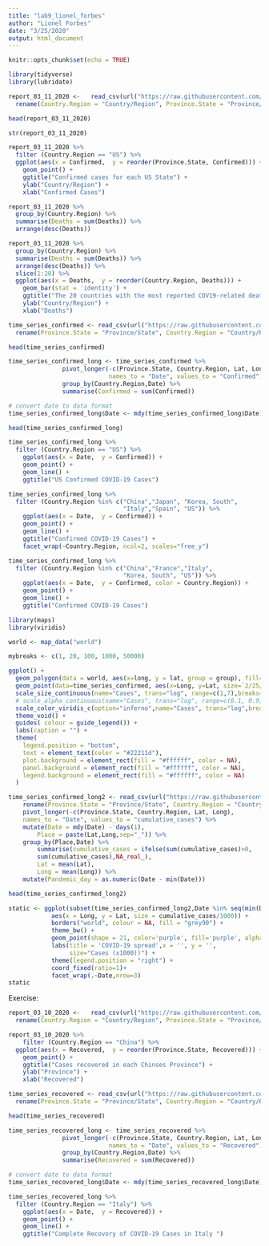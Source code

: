```yaml
---
title: "lab9_lionel_forbes"
author: "Lionel Forbes"
date: "3/25/2020"
output: html_document
---
```


```r
knitr::opts_chunk$set(echo = TRUE)
```

```r
library(tidyverse)
library(lubridate)
```

```r
report_03_11_2020 <-   read_csv(url("https://raw.githubusercontent.com/CSSEGISandData/COVID-19/master/csse_covid_19_data/csse_covid_19_daily_reports/03-11-2020.csv")) %>%
  rename(Country.Region = "Country/Region", Province.State = "Province/State")
```

```r
head(report_03_11_2020)
```

```r
str(report_03_11_2020)
```

```r
report_03_11_2020 %>% 
  filter (Country.Region == "US") %>% 
  ggplot(aes(x = Confirmed,  y = reorder(Province.State, Confirmed))) + 
    geom_point() +
    ggtitle("Confirmed cases for each US State") +
    ylab("Country/Region") +
    xlab("Confirmed Cases")
```

```r
report_03_11_2020 %>% 
  group_by(Country.Region) %>% 
  summarise(Deaths = sum(Deaths)) %>% 
  arrange(desc(Deaths))
```

```r
report_03_11_2020 %>% 
  group_by(Country.Region) %>% 
  summarise(Deaths = sum(Deaths)) %>% 
  arrange(desc(Deaths)) %>% 
  slice(1:20) %>% 
  ggplot(aes(x = Deaths,  y = reorder(Country.Region, Deaths))) + 
    geom_bar(stat = 'identity') +
    ggtitle("The 20 countries with the most reported COV19-related deaths") +
    ylab("Country/Region") +
    xlab("Deaths")
```

```r
time_series_confirmed <- read_csv(url("https://raw.githubusercontent.com/CSSEGISandData/COVID-19/master/csse_covid_19_data/csse_covid_19_time_series/time_series_covid19_confirmed_global.csv")) %>%
  rename(Province.State = "Province/State", Country.Region = "Country/Region")
```

```r
head(time_series_confirmed)
```

```r
time_series_confirmed_long <- time_series_confirmed %>% 
               pivot_longer(-c(Province.State, Country.Region, Lat, Long),
                            names_to = "Date", values_to = "Confirmed") %>% 
               group_by(Country.Region,Date) %>% 
               summarise(Confirmed = sum(Confirmed))

# convert date to data format
time_series_confirmed_long$Date <- mdy(time_series_confirmed_long$Date)
```

```r
head(time_series_confirmed_long)
```

```r
time_series_confirmed_long %>% 
  filter (Country.Region == "US") %>% 
    ggplot(aes(x = Date,  y = Confirmed)) + 
    geom_point() +
    geom_line() +
    ggtitle("US Confirmed COVID-19 Cases")
```
```r
time_series_confirmed_long %>% 
  filter (Country.Region %in% c("China","Japan", "Korea, South",
                                "Italy","Spain", "US")) %>% 
    ggplot(aes(x = Date,  y = Confirmed)) + 
    geom_point() +
    geom_line() +
    ggtitle("Confirmed COVID-19 Cases") +
    facet_wrap(~Country.Region, ncol=2, scales="free_y")
```
```r
time_series_confirmed_long %>% 
  filter (Country.Region %in% c("China","France","Italy", 
                                "Korea, South", "US")) %>% 
    ggplot(aes(x = Date,  y = Confirmed, color = Country.Region)) + 
    geom_point() +
    geom_line() +
    ggtitle("Confirmed COVID-19 Cases")
```
```r
library(maps)
library(viridis)
```

```r
world <- map_data("world")
```

```r
mybreaks <- c(1, 20, 100, 1000, 50000)
```

```r
ggplot() +
  geom_polygon(data = world, aes(x=long, y = lat, group = group), fill="grey", alpha=0.3) +
  geom_point(data=time_series_confirmed, aes(x=Long, y=Lat, size=`2/25/20`, color=`2/25/20`),stroke=F, alpha=0.7) +
  scale_size_continuous(name="Cases", trans="log", range=c(1,7),breaks=mybreaks, labels = c("1-19", "20-99", "100-999", "1,000-49,999", "50,000+")) +
  # scale_alpha_continuous(name="Cases", trans="log", range=c(0.1, 0.9),breaks=mybreaks) +
  scale_color_viridis_c(option="inferno",name="Cases", trans="log",breaks=mybreaks, labels = c("1-19", "20-99", "100-999", "1,000-49,999", "50,000+")) +
  theme_void() + 
  guides( colour = guide_legend()) +
  labs(caption = "") +
  theme(
    legend.position = "bottom",
    text = element_text(color = "#22211d"),
    plot.background = element_rect(fill = "#ffffff", color = NA), 
    panel.background = element_rect(fill = "#ffffff", color = NA), 
    legend.background = element_rect(fill = "#ffffff", color = NA)
  )
```
```r
time_series_confirmed_long2 <- read_csv(url("https://raw.githubusercontent.com/CSSEGISandData/COVID-19/master/csse_covid_19_data/csse_covid_19_time_series/time_series_covid19_confirmed_global.csv")) %>%
    rename(Province.State = "Province/State", Country.Region = "Country/Region") %>%
    pivot_longer(-c(Province.State, Country.Region, Lat, Long),
    names_to = "Date", values_to = "cumulative_cases") %>%
    mutate(Date = mdy(Date) - days(1),
        Place = paste(Lat,Long,sep="_")) %>%
    group_by(Place,Date) %>%
        summarise(cumulative_cases = ifelse(sum(cumulative_cases)>0,
        sum(cumulative_cases),NA_real_),
        Lat = mean(Lat),
        Long = mean(Long)) %>%
    mutate(Pandemic_day = as.numeric(Date - min(Date)))
```
```r
head(time_series_confirmed_long2)
```

```r
static <- ggplot(subset(time_series_confirmed_long2,Date %in% seq(min(Date),max(Date),7)),
            aes(x = Long, y = Lat, size = cumulative_cases/1000)) +
            borders("world", colour = NA, fill = "grey90") +
            theme_bw() +
            geom_point(shape = 21, color='purple', fill='purple', alpha = 0.5) +
            labs(title = 'COVID-19 spread',x = '', y = '',
                 size="Cases (x1000))") +
            theme(legend.position = "right") +
            coord_fixed(ratio=1)+
            facet_wrap(.~Date,nrow=3)
static
```


Exercise:

```r
report_03_10_2020 <-   read_csv(url("https://raw.githubusercontent.com/CSSEGISandData/COVID-19/master/csse_covid_19_data/csse_covid_19_daily_reports/03-11-2020.csv")) %>%
  rename(Country.Region = "Country/Region", Province.State = "Province/State")
```


```r
report_03_10_2020 %>% 
    filter (Country.Region == "China") %>% 
  ggplot(aes(x = Recovered,  y = reorder(Province.State, Recovered))) + 
    geom_point() +
    ggtitle("Cases recovered in each Chinses Province") +
    ylab("Province") +
    xlab("Recovered")
```
```r
time_series_recovered <- read_csv(url("https://raw.githubusercontent.com/CSSEGISandData/COVID-19/master/csse_covid_19_data/csse_covid_19_time_series/time_series_covid19_recovered_global.csv")) %>%
  rename(Province.State = "Province/State", Country.Region = "Country/Region")
```


```r
head(time_series_recovered)
```
```r
time_series_recovered_long <- time_series_recovered %>% 
               pivot_longer(-c(Province.State, Country.Region, Lat, Long),
                            names_to = "Date", values_to = "Recovered") %>% 
               group_by(Country.Region,Date) %>% 
               summarise(Recovered = sum(Recovered))

# convert date to data format
time_series_recovered_long$Date <- mdy(time_series_recovered_long$Date)
```

```r
time_series_recovered_long %>% 
  filter (Country.Region == "Italy") %>% 
    ggplot(aes(x = Date,  y = Recovered)) + 
    geom_point() +
    geom_line() +
    ggtitle("Complete Recovory of COVID-19 Cases in Italy ")
```




